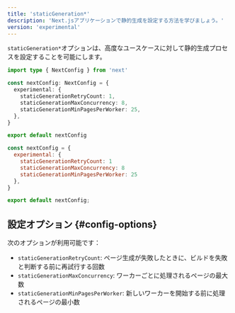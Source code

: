 ```yaml
---
title: 'staticGeneration*'
description: 'Next.jsアプリケーションで静的生成を設定する方法を学びましょう。'
version: 'experimental'
---
```


`staticGeneration*`オプションは、高度なユースケースに対して静的生成プロセスを設定することを可能にします。

<Tabs>
<TabItem value="ts" label="TypeScript">

```ts title="next.config.ts" switcher
import type { NextConfig } from 'next'

const nextConfig: NextConfig = {
  experimental: {
    staticGenerationRetryCount: 1,
    staticGenerationMaxConcurrency: 8,
    staticGenerationMinPagesPerWorker: 25,
  },
}

export default nextConfig
```

</TabItem>
<TabItem value="js" label="JavaScript">

```js title="next.config.js" switcher
const nextConfig = {
  experimental: {
    staticGenerationRetryCount: 1
    staticGenerationMaxConcurrency: 8
    staticGenerationMinPagesPerWorker: 25
  },
}

export default nextConfig;
```

</TabItem>
</Tabs>

## 設定オプション {#config-options}

次のオプションが利用可能です：

- `staticGenerationRetryCount`: ページ生成が失敗したときに、ビルドを失敗と判断する前に再試行する回数
- `staticGenerationMaxConcurrency`: ワーカーごとに処理されるページの最大数
- `staticGenerationMinPagesPerWorker`: 新しいワーカーを開始する前に処理されるページの最小数

